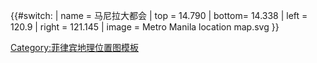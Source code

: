 {{#switch:{{{1}}}
| name   = 马尼拉大都会
| top   = 14.790
| bottom= 14.338
| left  = 120.9
| right = 121.145
| image = Metro Manila location map.svg
}}<noinclude>{{Location map/Info|Metro Manila}}
[[Category:菲律宾地理位置图模板]]
</noinclude>